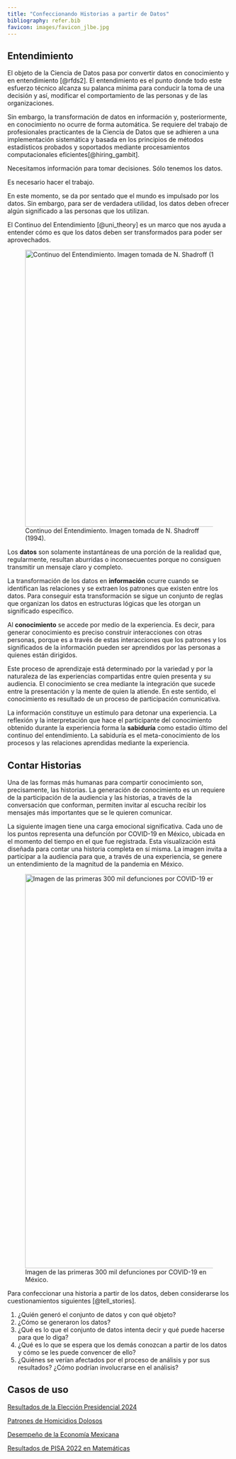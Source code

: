 ```yaml
---
title: "Confeccionando Historias a partir de Datos"
bibliography: refer.bib
favicon: images/favicon_jlbe.jpg
---
```


## Entendimiento

El objeto de la Ciencia de Datos pasa por convertir datos en conocimiento y en entendimiento [@rfds2]. El entendimiento es el punto donde todo este esfuerzo técnico alcanza su palanca mínima para conducir la toma de una decisión y así, modificar el comportamiento de las personas y de las organizaciones.

Sin embargo, la transformación de datos en información y, posteriormente, en conocimiento no ocurre de forma automática. Se requiere del trabajo de profesionales practicantes de la Ciencia de Datos que se adhieren a una implementación sistemática y basada en los principios de métodos estadísticos probados y soportados mediante procesamientos computacionales eficientes[@hiring_gambit].

::: callout-tip
Necesitamos información para tomar decisiones. Sólo tenemos los datos.

Es necesario hacer el trabajo.
:::

En este momento, se da por sentado que el mundo es impulsado por los datos. Sin embargo, para ser de verdadera utilidad, los datos deben ofrecer algún significado a las personas que los utilizan.

El Continuo del Entendimiento [@uni_theory] es un marco que nos ayuda a entender cómo es que los datos deben ser transformados para poder ser aprovechados.

![Continuo del Entendimiento. Imagen tomada de N. Shadroff (1994).](images/con_unders.png){width="624"}

Los **datos** son solamente instantáneas de una porción de la realidad que, regularmente, resultan aburridas o inconsecuentes porque no consiguen transmitir un mensaje claro y completo.

La transformación de los datos en **información** ocurre cuando se identifican las relaciones y se extraen los patrones que existen entre los datos. Para conseguir esta transformación se sigue un conjunto de reglas que organizan los datos en estructuras lógicas que les otorgan un significado específico.

Al **conocimiento** se accede por medio de la experiencia. Es decir, para generar conocimiento es preciso construir interacciones con otras personas, porque es a través de estas interacciones que los patrones y los significados de la información pueden ser aprendidos por las personas a quienes están dirigidos.

Este proceso de aprendizaje está determinado por la variedad y por la naturaleza de las experiencias compartidas entre quien presenta y su audiencia. El conocimiento se crea mediante la integración que sucede entre la presentación y la mente de quien la atiende. En este sentido, el conocimiento es resultado de un proceso de participación comunicativa.

La información constituye un estímulo para detonar una experiencia. La reflexión y la interpretación que hace el participante del conocimiento obtenido durante la experiencia forma la **sabiduría** como estadio último del continuo del entendimiento. La sabiduría es el meta-conocimiento de los procesos y las relaciones aprendidas mediante la experiencia.

## Contar Historias

Una de las formas más humanas para compartir conocimiento son, precisamente, las historias. La generación de conocimiento es un requiere de la participación de la audiencia y las historias, a través de la conversación que conforman, permiten invitar al escucha recibir los mensajes más importantes que se le quieren comunicar.

La siguiente imagen tiene una carga emocional significativa. Cada uno de los puntos representa una defunción por COVID-19 en México, ubicada en el momento del tiempo en el que fue registrada. Esta visualización está diseñada para contar una historia completa en sí misma. La imagen invita a participar a la audiencia para que, a través de una experiencia, se genere un entendimiento de la magnitud de la pandemia en México.

![Imagen de las primeras 300 mil defunciones por COVID-19 en México.](images/defunciones_covid_mx.png){width="888"}

Para confeccionar una historia a partir de los datos, deben considerarse los cuestionamientos siguientes [@tell_stories].

1.  ¿Quién generó el conjunto de datos y con qué objeto?
2.  ¿Cómo se generaron los datos?
3.  ¿Qué es lo que el conjunto de datos intenta decir y qué puede hacerse para que lo diga?
4.  ¿Qué es lo que se espera que los demás conozcan a partir de los datos y cómo se les puede convencer de ello?
5.  ¿Quiénes se verían afectados por el proceso de análisis y por sus resultados? ¿Cómo podrían involucrarse en el análisis?

## Casos de uso

[Resultados de la Elección Presidencial 2024](eleccion.qmd)

[Patrones de Homicidios Dolosos](patron_homicidios.qmd)

[Desempeño de la Economía Mexicana](pib_desempe.qmd)

[Resultados de PISA 2022 en Matemáticas](pisa_2022.qmd)
